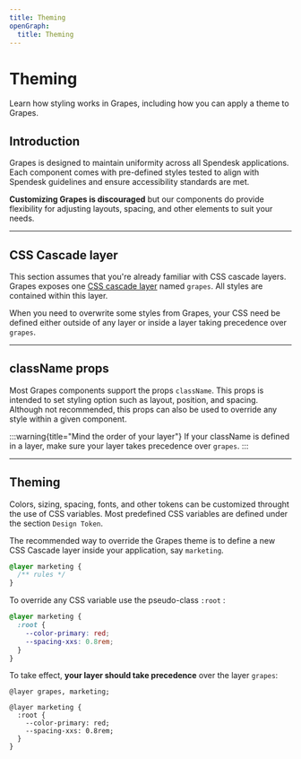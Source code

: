 ```yaml
---
title: Theming
openGraph:
  title: Theming
---
```


# Theming

Learn how styling works in Grapes, including how you can apply a theme to Grapes.

## Introduction

Grapes is designed to maintain uniformity across all Spendesk applications. Each component comes with pre-defined styles tested to align with Spendesk guidelines and ensure accessibility standards are met.

**Customizing Grapes is discouraged** but our components do provide flexibility
for adjusting layouts, spacing, and other elements to suit your needs.

---

## CSS Cascade layer

This section assumes that you're already familiar with CSS cascade layers.
Grapes exposes one [CSS cascade layer](https://developer.mozilla.org/en-US/docs/Web/CSS/@layer) named `grapes`.
All styles are contained within this layer.

When you need to overwrite some styles from Grapes, your CSS need be defined either outside of any layer or inside a layer taking precedence over `grapes`.

---

## className props

Most Grapes components support the props `className`. This props is intended to set styling option such as layout, position, and spacing.
Although not recommended, this props can also be used to override any style within a given component.

:::warning{title="Mind the order of your layer"}
If your className is defined in a layer, make sure your layer takes precedence
over `grapes`.
:::

---

## Theming

Colors, sizing, spacing, fonts, and other tokens can be customized throught the use of CSS variables. Most predefined CSS variables are defined under the section `Design Token`.

The recommended way to override the Grapes theme is to define a new CSS Cascade layer inside your application, say `marketing`.

```css
@layer marketing {
  /** rules */
}
```

To override any CSS variable use the pseudo-class `:root` :

```css
@layer marketing {
  :root {
    --color-primary: red;
    --spacing-xxs: 0.8rem;
  }
}
```

To take effect, **your layer should take precedence** over the layer `grapes`:

```css{1}
@layer grapes, marketing;

@layer marketing {
  :root {
    --color-primary: red;
    --spacing-xxs: 0.8rem;
  }
}
```
